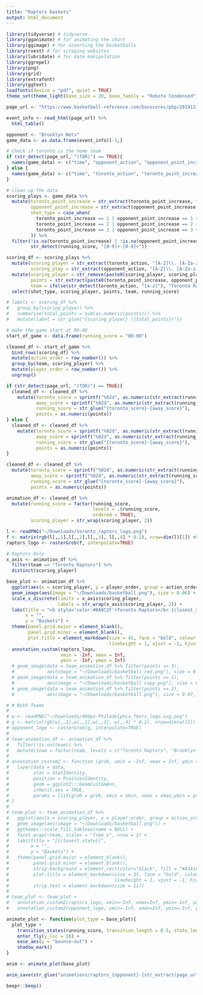 ```yaml
---
title: "Raptors baskets"
output: html_document
---
```


```r
library(tidyverse) # tidyverse
library(gganimate) # for animating the chart
library(ggimage) # for inserting the basketballs
library(rvest) # for scraping websites
library(lubridate) # for date manipulation
library(ggrepel) 
library(png) 
library(grid)
library(extrafont)
library(ggtext)
loadfonts(device = "pdf", quiet = TRUE)
theme_set(theme_light(base_size = 20, base_family = "Roboto Condensed"))
```

```r
page_url <- "https://www.basketball-reference.com/boxscores/pbp/201912140TOR.html"

event_info <- read_html(page_url) %>%
  html_table()
```

```r
opponent <- "Brooklyn Nets"
game_data <- as.data.frame(event_info)[-1,]

# Check if toronto is the home team
if (str_detect(page_url, "(TOR)") == TRUE){
  names(game_data) <- c("time", "opponent_action", "opponent_point_increase", "running_score", "toronto_point_increase", "toronto_action")
} else {
  names(game_data) <- c("time", "toronto_action", "toronto_point_increase", "running_score", "opponent_point_increase", "opponent_action")
}

# clean up the data
scoring_plays <- game_data %>%
  mutate(toronto_point_increase = str_extract(toronto_point_increase, "[0-9]"),
         opponent_point_increase = str_extract(opponent_point_increase, "[0-9]"),
         shot_type = case_when(
           toronto_point_increase == 1 | opponent_point_increase == 1 ~ "free-throw",
           toronto_point_increase == 2 | opponent_point_increase == 2 ~ "2-pointer",
           toronto_point_increase == 3 | opponent_point_increase == 3 ~ "3-pointer"
         )) %>%
  filter(!is.na(toronto_point_increase) | !is.na(opponent_point_increase),
         str_detect(running_score, "[0-9]+-[0-9]+"))

scoring_df <- scoring_plays %>%
  mutate(scoring_player = str_extract(toronto_action, "[A-Z]\\. [A-Za-z-]+"),
         scoring_play = str_extract(opponent_action, "[A-Z]\\. [A-Za-z-]+")) %>%
  mutate(scoring_player = str_remove(paste0(scoring_player, scoring_play), "(NA)"),
         points = str_extract(paste0(toronto_point_increase, opponent_point_increase), "[0-9]"),
         team = ifelse(str_detect(toronto_action, "[a-z]"), "Toronto Raptors", opponent)) %>%
  select(shot_type, scoring_player, points, team, running_score) 
```

```r
# labels <- scoring_df %>%
#   group_by(scoring_player) %>%
#   summarize(total_points = sum(as.numeric(points))) %>%
#   mutate(label = str_glue("{scoring_player} ({total_points})"))

# make the game start at 00-00
start_of_game <- data.frame(running_score = "00-00") 

cleaned_df <- start_of_game %>%
  bind_rows(scoring_df) %>%
  mutate(action_order = row_number()) %>%
  group_by(team, scoring_player) %>%
  mutate(player_order = row_number()) %>%
  ungroup() 

if (str_detect(page_url, "(TOR)") == TRUE){
  cleaned_df <- cleaned_df %>%  
    mutate(toronto_score = sprintf("%02d", as.numeric(str_extract(running_score, "[0-9]+$") )),
           away_score = sprintf("%02d", as.numeric(str_extract(running_score, "^[0-9]+") )),
           running_score = str_glue("{toronto_score}-{away_score}"),
           points = as.numeric(points))
} else {
  cleaned_df <- cleaned_df %>%  
    mutate(toronto_score = sprintf("%02d", as.numeric(str_extract(running_score, "^[0-9]+") )),
           away_score = sprintf("%02d", as.numeric(str_extract(running_score, "[0-9]+$") )),
           running_score = str_glue("{toronto_score}-{away_score}"),
           points = as.numeric(points))
}

cleaned_df <- cleaned_df %>%  
  mutate(toronto_score = sprintf("%02d", as.numeric(str_extract(running_score, "^[0-9]+") )),
         away_score = sprintf("%02d", as.numeric(str_extract(running_score, "[0-9]+$") )),
         running_score = str_glue("{toronto_score}-{away_score}"),
         points = as.numeric(points))

animation_df <- cleaned_df %>%
  mutate(running_score = factor(running_score, 
                                levels = .$running_score,
                                ordered = TRUE),
         scoring_player = str_wrap(scoring_player, 2))
```

```r
l <- readPNG("~/Downloads/toronto_raptors_logo.png")
f <- matrix(rgb(l[,,1],l[,,2],l[,,3], l[,,4] * 0.2), nrow=dim(l)[1]) #0.2 is alpha
raptors_logo <- rasterGrob(f, interpolate=TRUE)
```

```r
# Raptors Only
x_axis <- animation_df %>% 
  filter(team == "Toronto Raptors") %>% 
  distinct(scoring_player)

base_plot <- animation_df %>%
  ggplot(aes(x = scoring_player, y = player_order, group = action_order)) +
  geom_image(aes(image = "~/Downloads/basketball.png"), size = 0.06) +
  scale_x_discrete(limits = x_axis$scoring_player, 
                   labels = str_wrap(x_axis$scoring_player, 2)) +
  labs(title = "<b style='color:#BA0C2F'>Toronto Raptors</b> {closest_state} <b style='color:#000000'>Brooklyn Nets</b>",
       x = "",
       y = "Baskets") +
  theme(panel.grid.major = element_blank(),
        panel.grid.minor = element_blank(),
        plot.title = element_markdown(size = 45, face = "bold", colour = "#000000",
                                      lineheight = 1, vjust = -1, hjust = 0.56)) +
  annotation_custom(raptors_logo, 
                    xmin = -Inf, xmax = Inf, 
                    ymin = -Inf, ymax = Inf) 
  # geom_image(data = team_animation_df %>% filter(points == 3), 
  #            aes(image = "~/Downloads/basketball_red.png"), size = 0.075, asp = 0.5) +
  # geom_image(data = team_animation_df %>% filter(points == 1), 
  #            aes(image = "~/Downloads/basketball copy.png"), size = 0.06, asp = 0.5, ) +
  # geom_image(data = team_animation_df %>% filter(points == 2), 
  #            aes(image = "~/Downloads/basketball.png"), size = 0.07, asp = 0.5) 
```

```r
# # Both Teams
#
# w <- readPNG("~/Downloads/400px-Philadelphia_76ers_logo.svg.png")
# g <- matrix(rgb(w[,,1],w[,,2],w[,,3], w[,,4] * 0.2), nrow=dim(w)[1]) #0.2 is alpha
# opponent_logo <- rasterGrob(g, interpolate=TRUE)
#
# team_animation_df <- animation_df %>%
#   filter(!is.na(team)) %>%
#   mutate(team = factor(team, levels = c("Toronto Raptors", "Brooklyn Nets")))
# 
# annotation_custom2 <- function (grob, xmin = -Inf, xmax = Inf, ymin = -Inf, ymax = Inf, data){ 
#   layer(data = data, 
#         stat = StatIdentity, 
#         position = PositionIdentity, 
#         geom = ggplot2:::GeomCustomAnn, 
#         inherit.aes = TRUE, 
#         params = list(grob = grob, xmin = xmin, xmax = xmax,ymin = ymin, ymax = ymax))
# }
# 
# team_plot <- team_animation_df %>%
#   ggplot(aes(x = scoring_player, y = player_order, group = action_order)) +
#   geom_image(aes(image = "~/Downloads/basketball.png")) +
#   ggthemes::scale_fill_tableau(name = NULL) +
#   facet_wrap(~team, scales = "free_x", nrow = 2) +
#   labs(title = "[{closest_state}]",
#        x = "",
#        y = "Baskets") +
#   theme(panel.grid.major = element_blank(),
#         panel.grid.minor = element_blank(),
#         strip.background = element_rect(color="black", fill = "#A1A1A4", size = 1.5, linetype = "solid"),
#         plot.title = element_markdown(size = 35, face = "bold", colour = "#000000",
#                                       lineheight = 1, vjust = -1, hjust = 0.5),
#         strip.text = element_markdown(size = 11))
# 
# team_plot <- team_plot + 
#   annotation_custom2(raptors_logo, xmin=-Inf, xmax=Inf, ymin=-Inf, ymax=Inf, data = team_animation_df[1,]) + 
#   annotation_custom2(opponent_logo, xmin=-Inf, xmax=Inf, ymin=-Inf, ymax=Inf, data = team_animation_df[2,]) 
```

```r
animate_plot <- function(plot_type = base_plot){
  plot_type +
    transition_states(running_score, transition_length = 0.5, state_length = 0.1, wrap = FALSE) +
    enter_fly(y_loc = 16) +
    ease_aes(y = "bounce-out") + 
    shadow_mark()
}

anim <- animate_plot(base_plot)
```

```r
anim_save(str_glue("animations/raptors_{opponent}-{str_extract(page_url, '[0-9]+')}.gif"), anim, fps = 25, duration = nrow(animation_df)/3.5, type = "cairo-png", width = 1024, height = 512, renderer = gifski_renderer(loop = FALSE))

beepr::beep()
```

